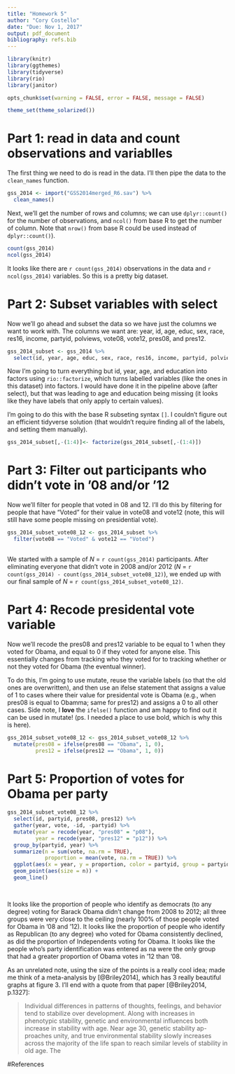 ```yaml
---
title: "Homework 5"
author: "Cory Costello"
date: "Due: Nov 1, 2017"
output: pdf_document
bibliography: refs.bib
---
```

```r
library(knitr)
library(ggthemes)
library(tidyverse)
library(rio)
library(janitor)

opts_chunk$set(warning = FALSE, error = FALSE, message = FALSE)

theme_set(theme_solarized())
```

# Part 1: read in data and count observations and variablles
The first thing we need to do is read in the data. I'll then pipe the data to the `clean_names` function.

```r
gss_2014 <- import("GSS2014merged_R6.sav") %>%
  clean_names()
```

Next, we'll get the number of rows and columns; we can use `dplyr::count()` for the number of observations, and `ncol()` from base R to get the number of column. Note that `nrow()` from base R could be used instead of `dplyr::count()`).

```r
count(gss_2014)
ncol(gss_2014)
```

It looks like there are `r count(gss_2014)` observations in the data and `r ncol(gss_2014)` variables. So this is a pretty big dataset. 

# Part 2: Subset variables with select
Now we'll go ahead and subset the data so we have just the columns we want to work with. The columns we want are: year, id, age, educ, sex, race, res16, income, partyid, polviews, vote08, vote12, pres08, and pres12.

```r
gss_2014_subset <- gss_2014 %>%
  select(id, year, age, educ, sex, race, res16, income, partyid, polviews, vote08, vote12, pres08, pres12)
```

Now I'm going to turn everything but id, year, age, and education into factors using `rio::factorize`, which turns labelled variables (like the ones in this dataset) into factors. I would have done it in the pipeline above (after select), but that was leading to age and education being missing (it looks like they have labels that only apply to certain values).

I'm going to do this with the base R subseting syntax `[]`. I couldn't figure out an efficient tidyverse solution (that wouldn't require finding all of the labels, and setting them manually).
```r
gss_2014_subset[,-(1:4)]<- factorize(gss_2014_subset[,-(1:4)])
```

# Part 3: Filter out participants who didn't vote in '08 and/or '12
Now we'll filter for people that voted in 08 and 12. I'll do this by filtering for people that have "Voted" for their value in vote08 and vote12 (note, this will still have some people missing on presidential vote).
```r
gss_2014_subset_vote08_12 <- gss_2014_subset %>%
  filter(vote08 == "Voted" & vote12 == "Voted")
  
```

We started with a sample of *N* = `r count(gss_2014)` participants. After eliminating everyone that didn't vote in 2008 and/or 2012 (*N* = `r count(gss_2014) - count(gss_2014_subset_vote08_12)`), we ended up with our final sample of *N* = `r count(gss_2014_subset_vote08_12)`. 

# Part 4: Recode presidental vote variable

Now we'll recode the pres08 and pres12 variable to be equal to 1 when they voted for Obama, and equal to 0 if they voted for anyone else. This essentially changes from tracking who they voted for to tracking whether or not they  voted for Obama (the eventual winner).

To do this, I'm going to use mutate, reuse the variable labels (so that the old ones are overwritten), and then use an ifelse statement that assigns a value of 1 to cases where their value for presidental vote is Obama (e.g., when pres08 is equal to Obamma; same for pres12) and assigns a 0 to all other cases. Side note, I **love** the `ifelse()` function and am happy to find out it can be used in mutate! (ps. I needed a place to use bold, which is why this is here).
```r
gss_2014_subset_vote08_12 <- gss_2014_subset_vote08_12 %>% 
  mutate(pres08 = ifelse(pres08 == "Obama", 1, 0),
         pres12 = ifelse(pres12 == "Obama", 1, 0))
```

# Part 5: Proportion of votes for Obama per party
```r
gss_2014_subset_vote08_12 %>%
  select(id, partyid, pres08, pres12) %>%
  gather(year, vote, -id, -partyid) %>%
  mutate(year = recode(year, "pres08" = "p08"),
         year = recode(year, "pres12" = "p12")) %>%
  group_by(partyid, year) %>%
  summarize(n = sum(vote, na.rm = TRUE),
            proportion = mean(vote, na.rm = TRUE)) %>%
  ggplot(aes(x = year, y = proportion, color = partyid, group = partyid)) +
  geom_point(aes(size = n)) +
  geom_line() 
  
  
```

It looks like the proportion of people who identify as democrats (to any degree) voting for Barack Obama didn't change from 2008 to 2012; all three groups were very close to the ceiling (nearly 100% of those people voted for Obama in '08 and '12). It looks like the proportion of people who identify as Republican (to any degree) who voted for Obama consistently declined, as did the proportion of Independents voting for Obama. It looks like the people who's party identification was entered as na were the only group that had a greater proportion of Obama votes in '12 than '08.

As an unrelated note, using the size of the points is a really cool idea; made me think of a meta-analysis by [@Briley2014], which has 3 really beautiful graphs at figure 3. I'll end with a quote from that paper [@Briley2014, p.1327]:

> Individual differences in patterns of thoughts, feelings, and behavior tend to stabilize over development. Along with increases in phenotypic stability, genetic and environmental influences both increase in stability with age. Near age 30, genetic stability ap- proaches unity, and true environmental stability slowly increases across the majority of the life span to reach similar levels of stability in old age. The

\newpage
#References